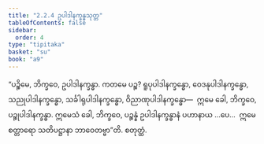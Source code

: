 ```yaml
---
title: "2.2.4 ဥပါဒါနက္ခန္ဓသုတ္တ"
tableOfContents: false
sidebar:
  order: 4
type: "tipitaka"
basket: "su"
book: "a9"
---
```



<DynamicBreadcrumb />

<Division number="66" book="a9" e="ch" v="17" p="251">

<Paragraph number="445" book="a9">
“ပဉ္စိမေ, ဘိက္ခဝေ, ဥပါဒါနက္ခန္ဓာ. ကတမေ ပဉ္စ? ရူပုပါဒါနက္ခန္ဓော, ဝေဒနုပါဒါနက္ခန္ဓော, သညုပါဒါနက္ခန္ဓော, သင်္ခါရုပါဒါနက္ခန္ဓော, ဝိညာဏုပါဒါနက္ခန္ဓော—  ဣမေ ခေါ, ဘိက္ခဝေ, ပဉ္စုပါဒါနက္ခန္ဓာ.
</Paragraph>

<Paragraph number="446" book="a9">
ဣမေသံ ခေါ, ဘိက္ခဝေ, ပဉ္စန္နံ ဥပါဒါနက္ခန္ဓာနံ ပဟာနာယ …ပေ…  ဣမေ စတ္တာရော သတိပဋ္ဌာနာ ဘာဝေတဗ္ဗာ”တိ.

</Paragraph>
</Division>

<Paragraph number="447" type="center" book="a9">
စတုတ္ထံ.
</Paragraph>